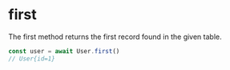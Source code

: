 # first

The first method returns the first record found in the given table.

```ts
const user = await User.first()
// User{id=1}
```
